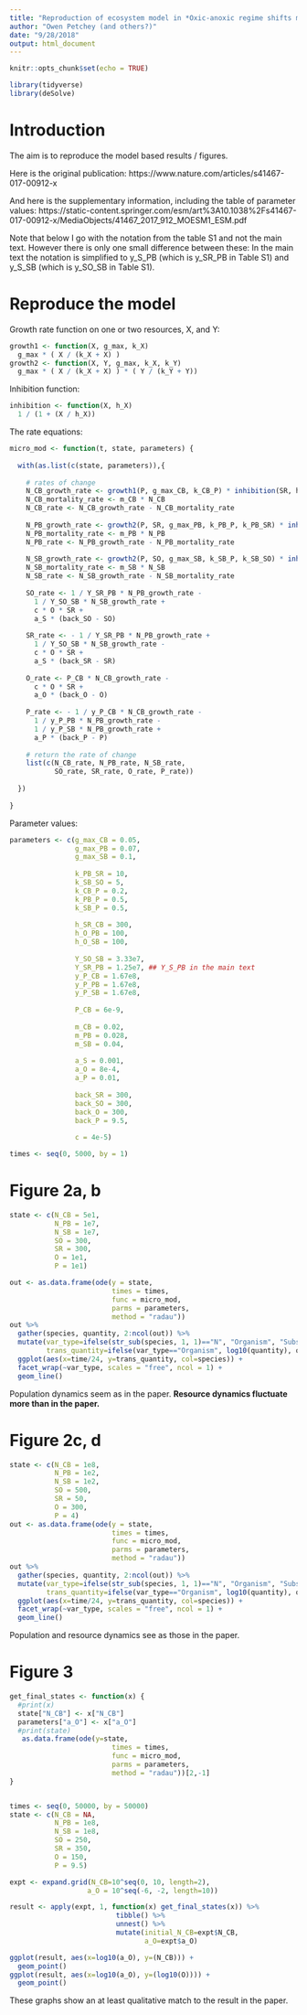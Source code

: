 ```yaml
---
title: "Reproduction of ecosystem model in *Oxic-anoxic regime shifts mediated by feedbacks between biogeochemical processes and microbial community dynamics* by Bush et al (2017) Nature Communications"
author: "Owen Petchey (and others?)"
date: "9/28/2018"
output: html_document
---
```


```r
knitr::opts_chunk$set(echo = TRUE)
```

```r
library(tidyverse)
library(deSolve)
```

# Introduction

The aim is to reproduce the model based results / figures.

Here is the original publication:
https://www.nature.com/articles/s41467-017-00912-x

And here is the supplementary information, including the table of parameter values:
https://static-content.springer.com/esm/art%3A10.1038%2Fs41467-017-00912-x/MediaObjects/41467_2017_912_MOESM1_ESM.pdf

Note that below I go with the notation from the table S1 and not the main text. However there is only one small difference between these: In the main text the notation is simplified to y_S_PB (which is y_SR_PB in Table S1) and y_S_SB (which is y_SO_SB in Table S1).


# Reproduce the model

Growth rate function on one or two resources, X, and Y:
```r
growth1 <- function(X, g_max, k_X)
  g_max * ( X / (k_X + X) )
growth2 <- function(X, Y, g_max, k_X, k_Y)
  g_max * ( X / (k_X + X) ) * ( Y / (k_Y + Y))
```

Inhibition function:
```r
inhibition <- function(X, h_X)
  1 / (1 + (X / h_X))
```

The rate equations:
```r
micro_mod <- function(t, state, parameters) {
  
  with(as.list(c(state, parameters)),{
    
    # rates of change
    N_CB_growth_rate <- growth1(P, g_max_CB, k_CB_P) * inhibition(SR, h_SR_CB) * N_CB 
    N_CB_mortality_rate <- m_CB * N_CB
    N_CB_rate <- N_CB_growth_rate - N_CB_mortality_rate
    
    N_PB_growth_rate <- growth2(P, SR, g_max_PB, k_PB_P, k_PB_SR) * inhibition(O, h_O_PB) * N_PB
    N_PB_mortality_rate <- m_PB * N_PB
    N_PB_rate <- N_PB_growth_rate - N_PB_mortality_rate
    
    N_SB_growth_rate <- growth2(P, SO, g_max_SB, k_SB_P, k_SB_SO) * inhibition(O, h_O_SB) * N_SB
    N_SB_mortality_rate <- m_SB * N_SB
    N_SB_rate <- N_SB_growth_rate - N_SB_mortality_rate
    
    SO_rate <- 1 / Y_SR_PB * N_PB_growth_rate -
      1 / Y_SO_SB * N_SB_growth_rate +
      c * O * SR +
      a_S * (back_SO - SO) 
    
    SR_rate <- - 1 / Y_SR_PB * N_PB_growth_rate +
      1 / Y_SO_SB * N_SB_growth_rate -
      c * O * SR +
      a_S * (back_SR - SR) 
    
    O_rate <- P_CB * N_CB_growth_rate -
      c * O * SR +
      a_O * (back_O - O)
    
    P_rate <- - 1 / y_P_CB * N_CB_growth_rate -
      1 / y_P_PB * N_PB_growth_rate -
      1 / y_P_SB * N_PB_growth_rate +
      a_P * (back_P - P)
    
    # return the rate of change
    list(c(N_CB_rate, N_PB_rate, N_SB_rate,
           SO_rate, SR_rate, O_rate, P_rate))
    
  })
  
}
```

Parameter values:
```r
parameters <- c(g_max_CB = 0.05,
                g_max_PB = 0.07,
                g_max_SB = 0.1,
                
                k_PB_SR = 10,
                k_SB_SO = 5,
                k_CB_P = 0.2,
                k_PB_P = 0.5,
                k_SB_P = 0.5,
                
                h_SR_CB = 300,
                h_O_PB = 100,
                h_O_SB = 100,
                
                Y_SO_SB = 3.33e7,  
                Y_SR_PB = 1.25e7, ## Y_S_PB in the main text
                y_P_CB = 1.67e8,
                y_P_PB = 1.67e8,
                y_P_SB = 1.67e8,
                
                P_CB = 6e-9,
                
                m_CB = 0.02,
                m_PB = 0.028,
                m_SB = 0.04,
                
                a_S = 0.001,
                a_O = 8e-4,
                a_P = 0.01,
                
                back_SR = 300,
                back_SO = 300,
                back_O = 300,
                back_P = 9.5,
                
                c = 4e-5)

times <- seq(0, 5000, by = 1)

```

# Figure 2a, b

```r
state <- c(N_CB = 5e1,
           N_PB = 1e7,
           N_SB = 1e7,
           SO = 300,
           SR = 300,
           O = 1e1,
           P = 1e1)

out <- as.data.frame(ode(y = state,
                         times = times,
                         func = micro_mod,
                         parms = parameters,
                         method = "radau"))
out %>%
  gather(species, quantity, 2:ncol(out)) %>%
  mutate(var_type=ifelse(str_sub(species, 1, 1)=="N", "Organism", "Substrate"),
         trans_quantity=ifelse(var_type=="Organism", log10(quantity), quantity)) %>%
  ggplot(aes(x=time/24, y=trans_quantity, col=species)) +
  facet_wrap(~var_type, scales = "free", ncol = 1) +
  geom_line()
```

Population dynamics seem as in the paper.
**Resource dynamics fluctuate more than in the paper.**

# Figure 2c, d

```r
state <- c(N_CB = 1e8,
           N_PB = 1e2,
           N_SB = 1e2,
           SO = 500,
           SR = 50,
           O = 300,
           P = 4)
out <- as.data.frame(ode(y = state,
                         times = times,
                         func = micro_mod,
                         parms = parameters,
                         method = "radau"))
out %>%
  gather(species, quantity, 2:ncol(out)) %>%
  mutate(var_type=ifelse(str_sub(species, 1, 1)=="N", "Organism", "Substrate"),
         trans_quantity=ifelse(var_type=="Organism", log10(quantity), quantity)) %>%
  ggplot(aes(x=time/24, y=trans_quantity, col=species)) +
  facet_wrap(~var_type, scales = "free", ncol = 1) +
  geom_line()

```

Population and resource dynamics see as those in the paper.

# Figure 3

```r
get_final_states <- function(x) {
  #print(x)
  state["N_CB"] <- x["N_CB"]
  parameters["a_O"] <- x["a_O"]
  #print(state)
   as.data.frame(ode(y=state,
                         times = times,
                         func = micro_mod,
                         parms = parameters,
                         method = "radau"))[2,-1]
}


times <- seq(0, 50000, by = 50000)
state <- c(N_CB = NA,
           N_PB = 1e8,
           N_SB = 1e8,
           SO = 250,
           SR = 350,
           O = 150,
           P = 9.5)

expt <- expand.grid(N_CB=10^seq(0, 10, length=2),
                   a_O = 10^seq(-6, -2, length=10))

result <- apply(expt, 1, function(x) get_final_states(x)) %>%
                          tibble() %>%
                          unnest() %>%
                          mutate(initial_N_CB=expt$N_CB,
                                 a_O=expt$a_O)

ggplot(result, aes(x=log10(a_O), y=(N_CB))) +
  geom_point()
ggplot(result, aes(x=log10(a_O), y=(log10(O)))) +
  geom_point()

```

These graphs show an at least qualitative match to the result in the paper.
